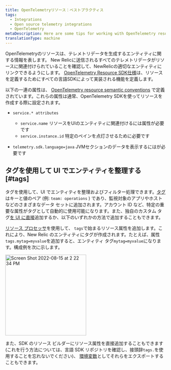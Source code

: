 ```yaml
---
title: OpenTelemetryリソース：ベストプラクティス
tags:
  - Integrations
  - Open source telemetry integrations
  - OpenTelemetry
metaDescription: Here are some tips for working with OpenTelemetry resources and New Relic.
translationType: machine
---
```


OpenTelemetryのリソースは、テレメトリデータを生成するエンティティに関する情報を表します。 New Relicに送信されるすべてのテレメトリデータがリソースに関連付けられていることを確認して、NewRelicの適切なエンティティにリンクできるようにします。 [OpenTelemetry Resource SDK仕様](https://github.com/open-telemetry/opentelemetry-specification/blob/main/specification/resource/sdk.md)は、リソースを定義するためにすべての言語SDKによって実装される機能を定義します。

以下の一連の属性は、 [OpenTelemetry resource semantic conventions](https://github.com/open-telemetry/opentelemetry-specification/tree/main/specification/resource/semantic_conventions#resource-semantic-conventions) で定義されています。これらの属性は通常、OpenTelemetry SDKを使ってリソースを作成する際に設定されます。

* `service.* attributes`

  * `service.name` リソースをUIのエンティティに関連付けるには属性が必要です
  * `service.instance.id` 特定のペインを点灯させるために必要です

* `telemetry.sdk.language=java` JVMセクションのデータを表示するにはが必要です

## タグを使用して UI でエンティティを整理する [#tags]

タグを使用して、UI でエンティティを整理およびフィルター処理できます。[タグ](https://docs.newrelic.com/docs/new-relic-solutions/new-relic-one/core-concepts/use-tags-help-organize-find-your-data/)はキーと値のペア (例: `team: operations` ) であり、監視対象のアプリやホストなどのさまざまなデータ セットに追加されます。アカウント ID など、特定の重要な属性がタグとして自動的に使用可能になります。また、独自のカスタム タグ[を UI に直接](https://docs.newrelic.com/docs/new-relic-solutions/new-relic-one/core-concepts/use-tags-help-organize-find-your-data/#add-tags)追加するか、以下のいずれかの方法で追加することもできます。

[リソース プロセッサ](https://github.com/open-telemetry/opentelemetry-collector-contrib/tree/main/processor/resourceprocessor)を使用して、 `tags`で始まるリソース属性を追加します。これにより、New Relic のエンティティにタグが作成されます。たとえば、属性`tags.mytag=myvalue`を追加すると、エンティティ タグ`mytag=myvalue`になります。構成例を次に示します。

<img
  width="254"
  alt="Screen Shot 2022-08-15 at 2 22 34 PM"
  src="https://user-images.githubusercontent.com/48657837/184720791-d2040326-55e6-4932-a4da-87d5ed4e6801.png"
/>

また、SDK のリソース ビルダーにリソース属性を直接追加することもできます (これを行う方法については、言語 SDK リポジトリを確認し、接頭辞`tags.`を使用することを忘れないでください)、 [環境変数](https://opentelemetry.io/docs/concepts/sdk-configuration/general-sdk-configuration/#otel_resource_attributes)としてそれらをエクスポートすることもできます。